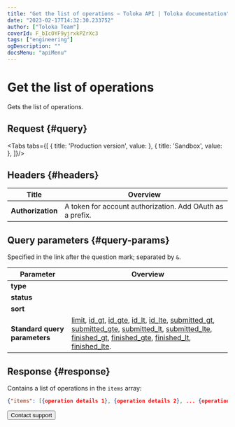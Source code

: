 ```yaml
---
title: "Get the list of operations — Toloka API | Toloka documentation"
date: "2023-02-17T14:32:30.233752"
author: ["Toloka Team"]
coverId: F_bIcOYF9yjrxkPZrXc3
tags: ["engineering"]
ogDescription: ""
docsMenu: "apiMenu"
---
```



# Get the list of operations

<Announce/>

Gets the list of operations.

## Request {#query}

<Tabs tabs={[
  { title: 'Production version', value: <GetOperationsListList1/> },
  { title: 'Sandbox', value: <GetOperationsListList2/> },
]}/>

## Headers {#headers}

Title | Overview
----- | -----
**Authorization** | A token for account authorization. Add OAuth as a prefix.

## Query parameters {#query-params}

Specified in the link after the question mark; separated by `&`.

Parameter | Overview
----- | -----
**type** | <GetOperationsListTable1/>
**status** | <GetOperationsListTable2/>
**sort** | <GetOperationsListTable3/>
**Standard query parameters** | [limit](/docs/api/standard-query-parameters#limit), [id_gt](/docs/api/standard-query-parameters#id_gt), [id_gte](/docs/api/standard-query-parameters#id_gte), [id_lt](/docs/api/standard-query-parameters#id_lt), [id_lte](/docs/api/standard-query-parameters#id_lte), [submitted_gt](/docs/api/standard-query-parameters#submitted_gt), [submitted_gte](/docs/api/standard-query-parameters#submitted_gte), [submitted_lt](/docs/api/standard-query-parameters#submitted_lt), [submitted_lte](/docs/api/standard-query-parameters#submitted_lte), [finished_gt](/docs/api/standard-query-parameters#finished_gt), [finished_gte](/docs/api/standard-query-parameters#finished_gte), [finished_lt](/docs/api/standard-query-parameters#finished_lt), [finished_lte](/docs/api/standard-query-parameters#finished_lte).

## Response {#response}

Contains a list of operations in the `items` array:

```json
{"items": [{operation details 1}, {operation details 2}, ... {operation details n}], "has_more": false}
```

<Button themeColor="light" view="default" size="l" type="link" url="/docs/guide/troubleshooting/support?form-source=api-get-operations-list">Contact support</Button>
